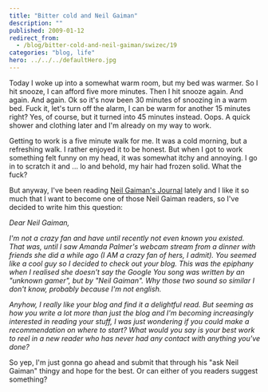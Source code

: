 ```yaml
---
title: "Bitter cold and Neil Gaiman"
description: ""
published: 2009-01-12
redirect_from:
  - /blog/bitter-cold-and-neil-gaiman/swizec/19
categories: "blog, life"
hero: ../../../defaultHero.jpg
---
```


Today I woke up into a somewhat warm room, but my bed was warmer. So I hit snooze, I can afford five more minutes. Then I hit snooze again. And again. And again. Ok so it's now been 30 minutes of snoozing in a warm bed. Fuck it, let's turn off the alarm, I can be warm for another 15 minutes right? Yes, of course, but it turned into 45 minutes instead. Oops. A quick shower and clothing later and I'm already on my way to work.

Getting to work is a five minute walk for me. It was a cold morning, but a refreshing walk. I rather enjoyed it to be honest. But when I got to work something felt funny on my head, it was somewhat itchy and annoying. I go in to scratch it and ... lo and behold, my hair had frozen solid. What the fuck?

But anyway, I've been reading [Neil Gaiman's Journal](http://journal.neilgaiman.com/) lately and I like it so much that I want to become one of those Neil Gaiman readers, so I've decided to write him this question:

_Dear Neil Gaiman,_

_I'm not a crazy fan and have until recently not even known you existed. That was, until I saw Amanda Palmer's webcam stream from a dinner with friends she did a while ago (I AM a crazy fan of hers, I admit). You seemed like a cool guy so I decided to check out your blog. This was the epiphany when I realised she doesn't say the Google You song was written by an "unknown gamer", but by "Neil Gaiman". Why those two sound so similar I don't know, probably because I'm not english._

_Anyhow, I really like your blog and find it a delightful read. But seeming as how you write a lot more than just the blog and I'm becoming increasingly interested in reading your stuff, I was just wondering if you could make a recommendation on where to start? What would you say is your best work to reel in a new reader who has never had any contact with anything you've done?_

So yep, I'm just gonna go ahead and submit that through his "ask Neil Gaiman" thingy and hope for the best. Or can either of you readers suggest something?
